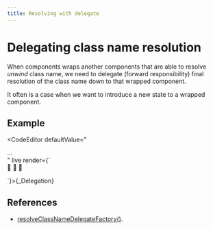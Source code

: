 ```yaml
---
title: Resolving with delegate
---
```



# Delegating class name resolution

When components wraps another components that are able to resolve _unwind_ class name,
we need to delegate (forward responsibility) final resolution of the class name
down to that wrapped component.

It often is a case when we want to introduce a new state to a wrapped component.

## Example

<CodeEditor defaultValue="<div>...</div>" live render={`<div className="flex gap-4">
  <Icon>👋</Icon>
  <ToggleIcon>👋</ToggleIcon>
  <ToggleIcon active>👋</ToggleIcon>
</div>`}>{_Delegation}</CodeEditor>

## References

- [resolveClassNameDelegateFactory()](/docs/api/class-name/function/resolve-class-name-delegate-factory).
